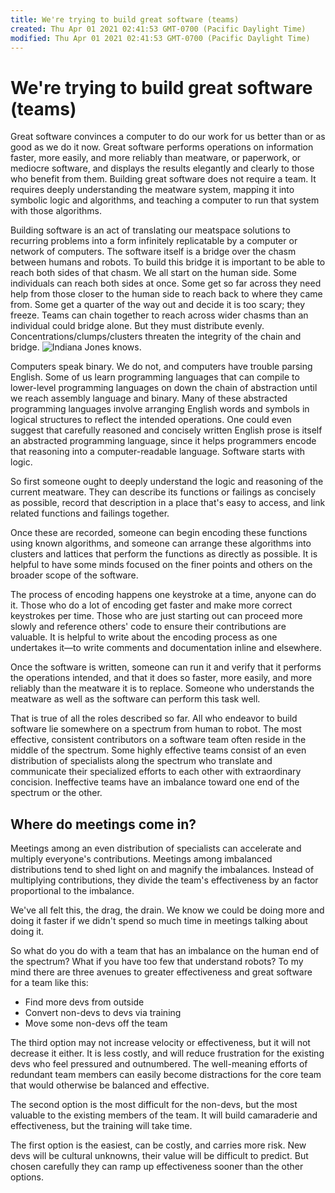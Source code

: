 ```yaml
---
title: We're trying to build great software (teams)
created: Thu Apr 01 2021 02:41:53 GMT-0700 (Pacific Daylight Time)
modified: Thu Apr 01 2021 02:41:53 GMT-0700 (Pacific Daylight Time)
---
```


# We're trying to build great software (teams)

Great software convinces a computer to do our work for us better than or as good as we do it now. Great software performs operations on information faster, more easily, and more reliably than meatware, or paperwork, or mediocre software, and displays the results elegantly and clearly to those who benefit from them. Building great software does not require a team. It requires deeply understanding the meatware system, mapping it into symbolic logic and algorithms, and teaching a computer to run that system with those algorithms.

Building software is an act of translating our meatspace solutions to recurring problems into a form infinitely replicatable by a computer or network of computers. The software itself is a bridge over the chasm between humans and robots. To build this bridge it is important to be able to reach both sides of that chasm. We all start on the human side. Some individuals can reach both sides at once. Some get so far across they need help from those closer to the human side to reach back to where they came from. Some get a quarter of the way out and decide it is too scary; they freeze. Teams can chain together to reach across wider chasms than an individual could bridge alone. But they must distribute evenly. Concentrations/clumps/clusters threaten the integrity of the chain and bridge.
![Indiana Jones knows.](https://sm.ign.com/ign_latam/screenshot/default/indiana-jones-bridge_2ffz.jpg)

Computers speak binary. We do not, and computers have trouble parsing English. Some of us learn programming languages that can compile to lower-level programming languages on down the chain of abstraction until we reach assembly language and binary. Many of these abstracted programming languages involve arranging English words and symbols in logical structures to reflect the intended operations. One could even suggest that carefully reasoned and concisely written English prose is itself an abstracted programming language, since it helps programmers encode that reasoning into a computer-readable language. Software starts with logic.

So first someone ought to deeply understand the logic and reasoning of the current meatware. They can describe its functions or failings as concisely as possible, record that description in a place that's easy to access, and link related functions and failings together.

Once these are recorded, someone can begin encoding these functions using known algorithms, and someone can arrange these algorithms into clusters and lattices that perform the functions as directly as possible. It is helpful to have some minds focused on the finer points and others on the broader scope of the software.

The process of encoding happens one keystroke at a time, anyone can do it. Those who do a lot of encoding get faster and make more correct keystrokes per time. Those who are just starting out can proceed more slowly and reference others' code to ensure their contributions are valuable. It is helpful to write about the encoding process as one undertakes it—to write comments and documentation inline and elsewhere.

Once the software is written, someone can run it and verify that it performs the operations intended, and that it does so faster, more easily, and more reliably than the meatware it is to replace. Someone who understands the meatware as well as the software can perform this task well.

That is true of all the roles described so far. All who endeavor to build software lie somewhere on a spectrum from human to robot. The most effective, consistent contributors on a software team often reside in the middle of the spectrum. Some highly effective teams consist of an even distribution of specialists along the spectrum who translate and communicate their specialized efforts to each other with extraordinary concision. Ineffective teams have an imbalance toward one end of the spectrum or the other.

## Where do meetings come in?

Meetings among an even distribution of specialists can accelerate and multiply everyone's contributions. Meetings among imbalanced distributions tend to shed light on and magnify the imbalances. Instead of multiplying contributions, they divide the team's effectiveness by an factor proportional to the imbalance.

We've all felt this, the drag, the drain. We know we could be doing more and doing it faster if we didn't spend so much time in meetings talking about doing it.

So what do you do with a team that has an imbalance on the human end of the spectrum? What if you have too few that understand robots? To my mind there are three avenues to greater effectiveness and great software for a team like this:

- Find more devs from outside
- Convert non-devs to devs via training
- Move some non-devs off the team

The third option may not increase velocity or effectiveness, but it will not decrease it either. It is less costly, and will reduce frustration for the existing devs who feel pressured and outnumbered. The well-meaning efforts of redundant team members can easily become distractions for the core team that would otherwise be balanced and effective.

The second option is the most difficult for the non-devs, but the most valuable to the existing members of the team. It will build camaraderie and effectiveness, but the training will take time.

The first option is the easiest, can be costly, and carries more risk. New devs will be cultural unknowns, their value will be difficult to predict. But chosen carefully they can ramp up effectiveness sooner than the other options.
